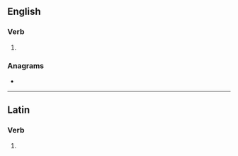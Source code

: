 {{also|condolés}}

==English==

===Verb===
{{head|en|verb form}}

# {{en-third-person singular of|condole}}

===Anagrams===
* {{l|en|consoled}}

----

==Latin==

===Verb===
{{la-verb-form|condolēs}}

# {{inflection of|condoleō||2|s|pres|actv|indc|lang=la}}